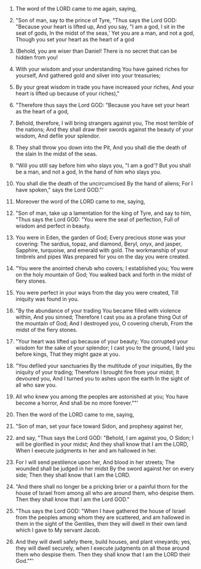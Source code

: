 
1. The word of the LORD came to me again, saying,

2. "Son of man, say to the prince of Tyre, "Thus says the Lord GOD: "Because your heart is lifted up, And you say, "I am a god, I sit in the seat of gods, In the midst of the seas,' Yet you are a man, and not a god, Though you set your heart as the heart of a god

3. (Behold, you are wiser than Daniel! There is no secret that can be hidden from you!

4. With your wisdom and your understanding You have gained riches for yourself, And gathered gold and silver into your treasuries;

5. By your great wisdom in trade you have increased your riches, And your heart is lifted up because of your riches),"

6. "Therefore thus says the Lord GOD: "Because you have set your heart as the heart of a god,

7. Behold, therefore, I will bring strangers against you, The most terrible of the nations; And they shall draw their swords against the beauty of your wisdom, And defile your splendor.

8. They shall throw you down into the Pit, And you shall die the death of the slain In the midst of the seas.

9. "Will you still say before him who slays you, "I am a god'? But you shall be a man, and not a god, In the hand of him who slays you.

10. You shall die the death of the uncircumcised By the hand of aliens; For I have spoken," says the Lord GOD."'

11. Moreover the word of the LORD came to me, saying,

12. "Son of man, take up a lamentation for the king of Tyre, and say to him, "Thus says the Lord GOD: "You were the seal of perfection, Full of wisdom and perfect in beauty.

13. You were in Eden, the garden of God; Every precious stone was your covering: The sardius, topaz, and diamond, Beryl, onyx, and jasper, Sapphire, turquoise, and emerald with gold. The workmanship of your timbrels and pipes Was prepared for you on the day you were created.

14. "You were the anointed cherub who covers; I established you; You were on the holy mountain of God; You walked back and forth in the midst of fiery stones.

15. You were perfect in your ways from the day you were created, Till iniquity was found in you.

16. "By the abundance of your trading You became filled with violence within, And you sinned; Therefore I cast you as a profane thing Out of the mountain of God; And I destroyed you, O covering cherub, From the midst of the fiery stones.

17. "Your heart was lifted up because of your beauty; You corrupted your wisdom for the sake of your splendor; I cast you to the ground, I laid you before kings, That they might gaze at you.

18. "You defiled your sanctuaries By the multitude of your iniquities, By the iniquity of your trading; Therefore I brought fire from your midst; It devoured you, And I turned you to ashes upon the earth In the sight of all who saw you.

19. All who knew you among the peoples are astonished at you; You have become a horror, And shall be no more forever.""'

20. Then the word of the LORD came to me, saying,

21. "Son of man, set your face toward Sidon, and prophesy against her,

22. and say, "Thus says the Lord GOD: "Behold, I am against you, O Sidon; I will be glorified in your midst; And they shall know that I am the LORD, When I execute judgments in her and am hallowed in her.

23. For I will send pestilence upon her, And blood in her streets; The wounded shall be judged in her midst By the sword against her on every side; Then they shall know that I am the LORD.

24. "And there shall no longer be a pricking brier or a painful thorn for the house of Israel from among all who are around them, who despise them. Then they shall know that I am the Lord GOD."

25. "Thus says the Lord GOD: "When I have gathered the house of Israel from the peoples among whom they are scattered, and am hallowed in them in the sight of the Gentiles, then they will dwell in their own land which I gave to My servant Jacob.

26. And they will dwell safely there, build houses, and plant vineyards; yes, they will dwell securely, when I execute judgments on all those around them who despise them. Then they shall know that I am the LORD their God.""'



